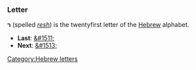 ===Letter===
'''&#1512;''' (spelled ''[[resh]]'') is the twentyfirst letter of the [[Hebrew]] alphabet.

* '''Last''': [[&#1511;]]
* '''Next''': [[&#1513;]]

[[Category:Hebrew letters]]